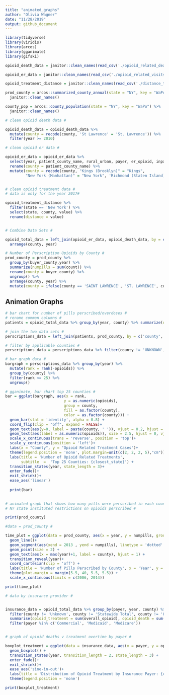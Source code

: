 ```yaml
---
title: "animated_graphs"
author: "Olivia Wagner"
date: "11/28/2019"
output: github_document
---
```


```r
library(tidyverse)
library(viridis)
library(arcos)
library(gganimate)
library(gifski)


```

```r
opioid_death_data = janitor::clean_names(read_csv('./opioid_related_deaths.csv'))

opioid_er_data = janitor::clean_names(read_csv('./opioid_related_visits.csv'))

opioid_treatment_distance = janitor::clean_names(read_csv('./distance_to_treatment.csv'))
```

```r
prod_county = arcos::summarized_county_annual(state = "NY", key = "WaPo") %>% 
  janitor::clean_names()

county_pop = arcos::county_population(state = "NY", key = "WaPo") %>% 
  janitor::clean_names()
```


```r

# clean opioid death data #

opioid_death_data = opioid_death_data %>% 
  mutate(county = recode(county, 'St Lawrence' = 'St. Lawrence')) %>%
  filter(year >= 2010) 

# clean opioid er data #

opioid_er_data = opioid_er_data %>% 
  select(year, patient_county_name, rural_urban, payer, er_opioid, inpatient_total_opioid, er_inpatient_total_opioid, outpatient_opioid, overall_opioid) %>%
  rename(county = patient_county_name) %>% 
  mutate(county = recode(county, "Kings (Brooklyn)" = "Kings",
         "New York (Manhattan)" = "New York", 'Richmond (Staten Island)' = 'Richmond')) 


# clean opioid treatment data #
# data is only for the year 2017#

opioid_treatment_distance %>% 
  filter(state == 'New York') %>%
  select(state, county, value) %>%
  rename(distance = value) 


# Combine Data Sets #

opioid_total_data = left_join(opioid_er_data, opioid_death_data, by = c('county', 'year')) %>% 
  arrange(county, year) 

```

```r
# Number of Perscription Opioids by County #
prod_county = prod_county %>% 
  group_by(buyer_county,year) %>% 
  summarize(numpills = sum(count)) %>% 
  rename(county = buyer_county) %>%
  ungroup() %>%
  arrange(county, year) %>% 
  mutate(county = ifelse(county == 'SAINT LAWRENCE', 'ST. LAWRENCE', county)) 


```


## Animation Graphs ##

```r

# bar chart for number of pills perscribed/overdoses #
# rename common columns #
patients = opioid_total_data %>% group_by(year, county) %>% summarize(opioids = sum(overall_opioid)) %>% filter(county != 'Statewide Total') %>% mutate(county = toupper(county))

# join the two data sets #
perscriptions_data = left_join(patients, prod_county, by = c('county', 'year'))

# filter by applicable counties #
perscriptions_data = perscriptions_data %>% filter(county != 'UNKNOWN', county != 'OTHER THAN NEW YORK STATE') %>% filter(year %in% c('2010', '2011', '2012')) 

# bar graph data #
bargraph = perscriptions_data %>% group_by(year) %>%
  mutate(rank = rank(-opioids)) %>%
  group_by(county) %>% 
  filter(rank <= 25) %>%
  ungroup()

# gganimate, bar chart top 25 counties #
bar = ggplot(bargraph, aes(x = rank,
                          y = as.numeric(opioids),
                          group = county, 
                          fill = as.factor(county),
                          color = as.factor(county))) +
  geom_bar(stat = 'identity', alpha = 0.8) +
  coord_flip(clip = "off", expand = FALSE)+
  geom_text(aes(y=0, label = paste(county, ' ')), vjust = 0.2, hjust = 1, size = 2.5, color = 'black')+
  geom_text(aes(label = as.numeric(opioids)), size = 2.5, hjust = 0, vjust=0.5, position=position_dodge(width = 1), color = 'black')+
  scale_x_continuous(trans = 'reverse', position = 'top')+
  scale_y_continuous(position = 'left')+
  labs(x = "County", y = "Opioid Related Treatment Cases")+
  theme(legend.position = 'none', plot.margin=unit(c(2, 2, 2, 5),"cm"))+
  labs(title = 'Number of Opioid Related Treatments',  
       subtitle  =  'Top 25 Counties: {closest_state}') +
  transition_states(year, state_length = 3)+
  enter_fade()+
  exit_shrink()+
  ease_aes('linear')
 
  print(bar)
  


```

```r
# animated graph that shows how many pills were perscribed in each county as time passes#
# NY state instituted restrictions on opioids perscribed #

print(prod_county)

#data = prod_county #

time_plot = ggplot(data = prod_county, aes(x = year, y = numpills, group = county)) +
  geom_line()+
  geom_segment(aes(xend = 2013 , yend = numpills), linetype = 'dotted' , color = 'grey') +
  geom_point(size = 2) +
  geom_text(aes(x = max(year)+1, label = county), hjust = 1) +
  transition_reveal(year)+
  coord_cartesian(clip = 'off') +
  labs(title = 'Number of Pills Perscribed by County', x = 'Year', y = 'Number of Pills Perscribed') +
  theme(plot.margin = margin(5.5, 40, 5.5, 5.5)) +
  scale_x_continuous(limits = c(2006, 2014))

print(time_plot)


```

```r
# data by insurance provider #


insurance_data = opioid_total_data %>% group_by(payer, year, county) %>% 
  filter(county != 'Unknown', county != 'Statewide Total', county != 'Other than New York State') %>%
  summarise(opioid_treatment = sum(overall_opioid), opioid_death = sum(opioid_poisoning_deaths)) %>%
  filter(payer %in% c('Commercial', 'Medicaid', 'Medicare'))


# graph of opioid deaths v treatment overtime by payer #

boxplot_treatment = ggplot(data = insurance_data, aes(x = payer, y = opioid_treatment, fill = as.factor(payer), alpha = 0.35))+
  geom_boxplot() +
  transition_states(year, transition_length = 2, state_length = 3) +
  enter_fade()+
  exit_shrink()+
  ease_aes('sine-in-out')+
  labs(title = 'Distribution of Opioid Treatment by Insurance Payer: {closest_state}', x = 'Insurance Payer', y = 'Number of Opioid Related Treatments')+
  theme(legend.position = 'none')

print(boxplot_treatment)
```

